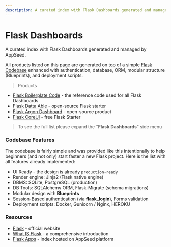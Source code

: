```yaml
---
description: A curated index with Flask Dashboards generated and managed by AppSeed.
---
```


# Flask Dashboards

<SubHeading>A curated index with Flask Dashboards generated and managed by AppSeed. </SubHeading>

All products listed on this page are generated on top of a simple [Flask Codebase](../../boilerplate-code/flask-dashboard.mdx) enhanced with authentication, database, ORM, modular structure (Blueprints), and deployment scripts.

> Products

- [Flask Boilerplate Code](../../boilerplate-code/flask-dashboard.mdx) - the reference code used for all Flask Dashboards
- [Flask Datta Able](datta-able.mdx) - open-source Flask starter
- [Flask Argon Dashboard](argon-dashboard.mdx) - open-source product
- [Flask CoreUI](coreui.mdx) - free Flask Starter

> To see the full list please expand the "**Flask Dashboards**" side menu

### Codebase Features

The codebase is fairly simple and was provided like this intentionally to help beginners (and not only) start faster a new Flask project. Here is the list with all features already implemented:

- UI Ready - the design is already `production-ready`
- Render engine: Jinja2 (Flask native engine)
- DBMS: SQLite, PostgreSQL (production)
- DB Tools: SQLAlchemy ORM, Flask-Migrate (schema migrations)
- Modular design with **Blueprints**
- Session-Based authentication (via **flask_login**), Forms validation
- Deployment scripts: Docker, Gunicorn / Nginx, HEROKU

### Resources

- [Flask](https://palletsprojects.com/p/flask/) - official website
- [What IS Flask](../../content/what-is/flask.mdx) - a comprehensive introduction
- [Flask Apps](https://appseed.us/apps/flask-apps) - index hosted on AppSeed platform
